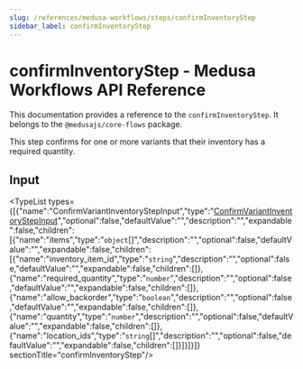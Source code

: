 ```yaml
---
slug: /references/medusa-workflows/steps/confirmInventoryStep
sidebar_label: confirmInventoryStep
---
```



# confirmInventoryStep - Medusa Workflows API Reference

This documentation provides a reference to the `confirmInventoryStep`. It belongs to the `@medusajs/core-flows` package.

This step confirms for one or more variants that their inventory has a required quantity.

## Input

<TypeList types={[{"name":"ConfirmVariantInventoryStepInput","type":"[ConfirmVariantInventoryStepInput](../../../interfaces/core_flows.ConfirmVariantInventoryStepInput/page.mdx)","optional":false,"defaultValue":"","description":"","expandable":false,"children":[{"name":"items","type":"`object`[]","description":"","optional":false,"defaultValue":"","expandable":false,"children":[{"name":"inventory_item_id","type":"`string`","description":"","optional":false,"defaultValue":"","expandable":false,"children":[]},{"name":"required_quantity","type":"`number`","description":"","optional":false,"defaultValue":"","expandable":false,"children":[]},{"name":"allow_backorder","type":"`boolean`","description":"","optional":false,"defaultValue":"","expandable":false,"children":[]},{"name":"quantity","type":"`number`","description":"","optional":false,"defaultValue":"","expandable":false,"children":[]},{"name":"location_ids","type":"`string`[]","description":"","optional":false,"defaultValue":"","expandable":false,"children":[]}]}]}]}  sectionTitle="confirmInventoryStep"/>
